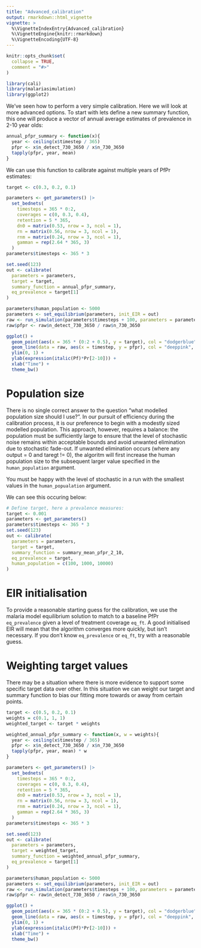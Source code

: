 ```yaml
---
title: "Advanced_calibration"
output: rmarkdown::html_vignette
vignette: >
  %\VignetteIndexEntry{Advanced_calibration}
  %\VignetteEngine{knitr::rmarkdown}
  %\VignetteEncoding{UTF-8}
---
```


```r
knitr::opts_chunk$set(
  collapse = TRUE,
  comment = "#>"
)
```

```r
library(cali)
library(malariasimulation)
library(ggplot2)
```
We've seen how to perform a very simple calibration. Here we will look at more
advanced options. To start with lets define a new summary function, this one will
produce a vector of annual average estimates of prevalence in 2-10 year olds:

```r
annual_pfpr_summary <- function(x){
  year <- ceiling(x$timestep / 365)
  pfpr <- x$n_detect_730_3650 / x$n_730_3650
  tapply(pfpr, year, mean)
}
```

We can use this function to calibrate against multiple years of PfPr estimates:

```r
target <- c(0.3, 0.2, 0.1)

parameters <- get_parameters() |>
  set_bednets(
    timesteps = 365 * 0:2,
    coverages = c(0, 0.3, 0.4),
    retention = 5 * 365,
    dn0 = matrix(0.53, nrow = 3, ncol = 1),
    rn = matrix(0.56, nrow = 3, ncol = 1),
    rnm = matrix(0.24, nrow = 3, ncol = 1),
    gamman = rep(2.64 * 365, 3)
  )
parameters$timesteps <- 365 * 3

set.seed(123)
out <- calibrate(
  parameters = parameters,
  target = target,
  summary_function = annual_pfpr_summary,
  eq_prevalence = target[1]
)

parameters$human_population <- 5000
parameters <- set_equilibrium(parameters, init_EIR = out)
raw <- run_simulation(parameters$timesteps + 100, parameters = parameters)
raw$pfpr <- raw$n_detect_730_3650 / raw$n_730_3650

ggplot() +
  geom_point(aes(x = 365 * (0:2 + 0.5), y = target), col = "dodgerblue", size = 4) + 
  geom_line(data = raw, aes(x = timestep, y = pfpr), col = "deeppink", linewidth = 1) +
  ylim(0, 1) +
  ylab(expression(italic(Pf)*Pr[2-10])) +
  xlab("Time") +
  theme_bw()
```

# Population size
There is no single correct answer to the question "what modelled population size
should I use?". In our pursuit of efficiency during the calibration process, 
it is our preference to begin with a modestly sized modelled population.
This approach, however, requires a balance: the population must be sufficiently
large to ensure that the level of stochastic noise remains within acceptable bounds
and avoid unwanted elimination due to stochastic fade-out. If unwanted elimination
occurs (where any output = 0 and taregt != 0), the algoritm will first increase 
the human population size to the subsequent larger value specified in the 
`human_population` argument. 

You must be happy with the level of stochastic in a run with the smallest
values in the `human_popualation` argument. 

We can see this occuring below:

```r
# Define target, here a prevalence measures:
target <- 0.001
parameters <- get_parameters()
parameters$timesteps <- 365 * 3
set.seed(123)
out <- calibrate(
  parameters = parameters,
  target = target,
  summary_function = summary_mean_pfpr_2_10,
  eq_prevalence = target,
  human_population = c(100, 1000, 10000)
)
```

# EIR initialisation
To provide a reasonable starting guess for the calibration, we use the malaria
model equilibrium solution to match to a baseline PfPr `eq_prevalence` given a
level of treatment coverage `eq_ft`. A good initialised EIR will mean that the
algorithm converges more quickly, but isn't necessary. If you don't know
`eq_prevalence` or `eq_ft`, try with a reasonable guess.

# Weighting target values
There may be a situation where there is more evidence to support some 
specific target data over other. In this situation we can weight our target and
summary function to bias our fitting more towards or away from certain points.

```r
target <- c(0.5, 0.2, 0.1)
weights = c(0.1, 1, 1)
weighted_target <- target * weights

weighted_annual_pfpr_summary <- function(x, w = weights){
  year <- ceiling(x$timestep / 365)
  pfpr <- x$n_detect_730_3650 / x$n_730_3650
  tapply(pfpr, year, mean) * w
}

parameters <- get_parameters() |>
  set_bednets(
    timesteps = 365 * 0:2,
    coverages = c(0, 0.3, 0.4),
    retention = 5 * 365,
    dn0 = matrix(0.53, nrow = 3, ncol = 1),
    rn = matrix(0.56, nrow = 3, ncol = 1),
    rnm = matrix(0.24, nrow = 3, ncol = 1),
    gamman = rep(2.64 * 365, 3)
  )
parameters$timesteps <- 365 * 3

set.seed(123)
out <- calibrate(
  parameters = parameters,
  target = weighted_target,
  summary_function = weighted_annual_pfpr_summary,
  eq_prevalence = target[1]
)

parameters$human_population <- 5000
parameters <- set_equilibrium(parameters, init_EIR = out)
raw <- run_simulation(parameters$timesteps + 100, parameters = parameters)
raw$pfpr <- raw$n_detect_730_3650 / raw$n_730_3650

ggplot() +
  geom_point(aes(x = 365 * (0:2 + 0.5), y = target), col = "dodgerblue", size = 4) + 
  geom_line(data = raw, aes(x = timestep, y = pfpr), col = "deeppink", linewidth = 1) +
  ylim(0, 1) +
  ylab(expression(italic(Pf)*Pr[2-10])) +
  xlab("Time") +
  theme_bw()
```